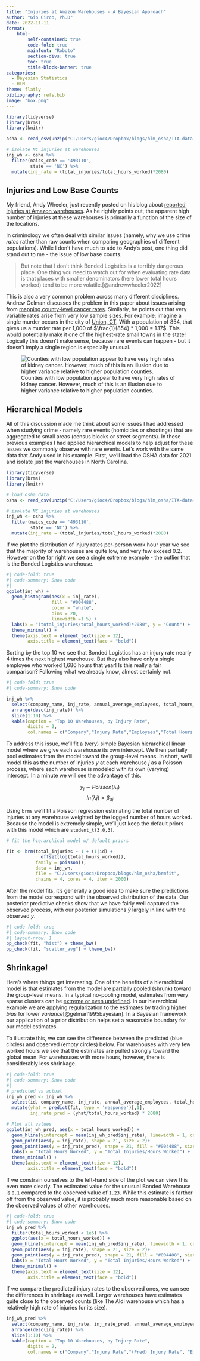 ```yaml
---
title: "Injuries at Amazon Warehouses - A Bayesian Approach"
author: "Gio Circo, Ph.D"
date: 2022-11-11
format: 
    html:
        self-contained: true
        code-fold: true
        mainfont: "Roboto"
        section-divs: true
        toc: true
        title-block-banner: true
categories:
  - Bayesian Statistics
  - HLM
theme: flatly
bibliography: refs.bib
image: "box.png"
---
```


```r
library(tidyverse)
library(brms)
library(knitr)

osha <- read_csv(unzip("C:/Users/gioc4/Dropbox/blogs/hlm_osha/ITA-data-cy2021.zip"))

# isolate NC injuries at warehouses
inj_wh <- osha %>%
  filter(naics_code == '493110',
         state == 'NC') %>%
  mutate(inj_rate = (total_injuries/total_hours_worked)*2080)
```

## Injuries and Low Base Counts

My friend, Andy Wheeler, just recently posted on his blog about [reported injuries at Amazon warehouses](https://andrewpwheeler.com/2022/11/05/injury-rates-at-amazon-warehouses/). As he rightly points out, the apparent high number of injuries at these warehouses is primarily a function of the size of the locations. 

In criminology we often deal with similar issues (namely, why we use crime *rates* rather than raw counts when comparing geographies of different populations). While I don't have much to add to Andy's post, one thing did stand out to me - the issue of low base counts.

> But note that I don't think Bonded Logistics is a terribly dangerous place. One thing you need to watch out for when evaluating rate data is that places with smaller denominators (here lower total hours worked) tend to be more volatile.[@andrewwheeler2022]

This is also a very common problem across many different disciplines. Andrew Gelman discusses the problem in this paper about issues arising from [mapping county-level cancer rates](http://www.stat.columbia.edu/~gelman/research/published/allmaps.pdf). Similarly, he points out that very variable rates arise from very low sample sizes. For example: imagine a single murder occurs in the city of [Union, CT](https://www.city-data.com/city/Union-Connecticut.html). With a population of 854, that gives us a murder rate per 1,000 of $\frac{1}{854} * 1,000 = 1.17$. This would potentially make it one of the highest-rate small towns in the state! Logically this doesn't make sense, because rare events can happen - but it doesn't imply a single region is especially unusual.

![Counties with low population appear to have very high rates of kidney cancer. However, much of this is an illusion due to higher variance relative to higher population counties.](cancer.png)

## Hierarchical Models

All of this discussion made me think about some issues I had addressed when studying crime - namely rare events (homicides or shootings) that are aggregated to small areas (census blocks or street segments). In these previous examples I had applied hierarchical models to help adjust for these issues we commonly observe with rare events. Let's work with the same data that Andy used in his example. First, we'll load the OSHA data for 2021 and isolate just the warehouses in North Carolina.

```r
library(tidyverse)
library(brms)
library(knitr)

# load osha data
osha <- read_csv(unzip("C:/Users/gioc4/Dropbox/blogs/hlm_osha/ITA-data-cy2021.zip"))

# isolate NC injuries at warehouses
inj_wh <- osha %>%
  filter(naics_code == '493110',
         state == 'NC') %>%
  mutate(inj_rate = (total_injuries/total_hours_worked)*2080)
```

If we plot the distribution of injury rates per-person work hour year we see that the majority of warehouses are quite low, and very few exceed 0.2. However on the far right we see a single extreme example - the outlier that is the Bonded Logistics warehouse.

```r
#| code-fold: true
#| code-summary: Show code
#| 
ggplot(inj_wh) +
  geom_histogram(aes(x = inj_rate), 
                 fill = "#004488", 
                 color = "white",
                 bins = 20,
                 linewidth =1.5) +
  labs(x = "(total_injuries/total_hours_worked)*2080", y = "Count") +
  theme_minimal() +
  theme(axis.text = element_text(size = 12),
        axis.title = element_text(face = "bold"))
```

Sorting by the top 10 we see that Bonded Logistics has an injury rate nearly 4 times the next highest warehouse. But they also have only a single employee who worked 1,686 hours that year! Is this really a fair comparison? Following what we already know, almost certainly not.

```r
#| code-fold: true
#| code-summary: Show code

inj_wh %>%
  select(company_name, inj_rate, annual_average_employees, total_hours_worked) %>%
  arrange(desc(inj_rate)) %>%
  slice(1:10) %>%
  kable(caption = "Top 10 Warehouses, by Injury Rate", 
        digits = 2,
        col.names = c("Company","Injury Rate","Employees","Total Hours Worked"))
```

To address this issue, we'll fit a (very) simple Bayesian hierarchical linear model where we give each warehouse its own intercept. We then partially pool estimates from the model toward the group-level means. In short, we'll model this as the number of injuries $y$ at each warehouse $j$ as a Poisson process, where each warehouse is modeled with its own (varying) intercept. In a minute we will see the advantage of this.

$$y_{j} \sim Poisson(\lambda_{j})$$ $$ln(\lambda{j}) = \beta_{0j}$$

Using `brms` we'll fit a Poisson regression estimating the total number of injuries at any warehouse weighted by the logged number of hours worked. Because the model is extremely simple, we'll just keep the default priors with this model which are `student_t(3,0,3)`.

```r
# fit the hierarchical model w/ default priors

fit <- brm(total_injuries ~ 1 + (1|id) + 
             offset(log(total_hours_worked)), 
           family = poisson(), 
           data = inj_wh,
           file = "C:/Users/gioc4/Dropbox/blogs/hlm_osha/brmfit",
           chains = 4, cores = 4, iter = 2000)
```

After the model fits, it's generally a good idea to make sure the predictions from the model correspond with the observed distribution of the data. Our posterior predictive checks show that we have fairly well captured the observed process, with our posterior simulations $\hat{y}$ largely in line with the observed $y$.

```r
#| code-fold: true
#| code-summary: Show code
#| layout-nrow: 1
pp_check(fit, "hist") + theme_bw()
pp_check(fit, "scatter_avg") + theme_bw()
```

## Shrinkage!

Here's where things get interesting. One of the benefits of a hierarchical model is that estimates from the model are partially pooled (shrunk) toward the group-level means. In a typical no-pooling model, estimates from very sparse clusters can be [extreme or even undefined](https://stats.stackexchange.com/questions/11109/how-to-deal-with-perfect-separation-in-logistic-regression). In our hierarchical example we are applying regularization to the estimates by trading higher *bias* for lower *variance*[@gelman1995bayesian]. In a Bayesian framework our application of a prior distribution helps set a reasonable boundary for our model estimates.

To illustrate this, we can see the difference between the predicted (blue circles) and observed (empty circles) below. For warehouses with very few worked hours we see that the estimates are pulled strongly toward the global mean. For warehouses with more hours, however, there is considerably less shrinkage.

```r
#| code-fold: true
#| code-summary: Show code
#| 
# predicted vs actual
inj_wh_pred <- inj_wh %>%
  select(id, company_name, inj_rate, annual_average_employees, total_hours_worked) %>%
  mutate(yhat = predict(fit, type = 'response')[,1],
         inj_rate_pred = (yhat/total_hours_worked) * 2080)

# Plot all values
ggplot(inj_wh_pred, aes(x = total_hours_worked)) +
  geom_hline(yintercept = mean(inj_wh_pred$inj_rate), linewidth = 1, color = "#004488", alpha = .7)+
  geom_point(aes(y = inj_rate), shape = 21, size = 2)+
  geom_point(aes(y = inj_rate_pred), shape = 21, fill = "#004488", size = 2, alpha = .5) +
  labs(x = "Total Hours Worked", y = "Total Injuries/Hours Worked") +
  theme_minimal() +
  theme(axis.text = element_text(size = 12),
        axis.title = element_text(face = "bold"))

```

If we constrain ourselves to the left-hand side of the plot we can view this even more clearly. The estimated value for the unusual Bonded Warehouse is `0.1` compared to the observed value of `1.23`. While this estimate is farther off from the observed value, it is probably much more reasonable based on the observed values of other warehouses.

```r
#| code-fold: true
#| code-summary: Show code
inj_wh_pred %>%
  filter(total_hours_worked < 1e5) %>%
  ggplot(aes(x = total_hours_worked)) +
  geom_hline(yintercept = mean(inj_wh_pred$inj_rate), linewidth = 1, color = "#004488", alpha = .7)+
  geom_point(aes(y = inj_rate), shape = 21, size = 2)+
  geom_point(aes(y = inj_rate_pred), shape = 21, fill = "#004488", size = 2, alpha = .5) +
  labs(x = "Total Hours Worked", y = "Total Injuries/Hours Worked") +
  theme_minimal() +
  theme(axis.text = element_text(size = 12),
        axis.title = element_text(face = "bold"))
```

If we compare the predicted injury rates to the observed ones, we can see the differences in shrinkage as well. Larger warehouses have estimates quite close to the observed counts (like The Aldi warehouse which has a relatively high rate of injuries for its size).

```r
inj_wh_pred %>%
  select(company_name, inj_rate, inj_rate_pred, annual_average_employees, total_hours_worked) %>%
  arrange(desc(inj_rate)) %>%
  slice(1:10) %>%
  kable(caption = "Top 10 Warehouses, by Injury Rate", 
        digits = 2,
        col.names = c("Company","Injury Rate","(Pred) Injury Rate", "Employees","Total Hours Worked"))
```
